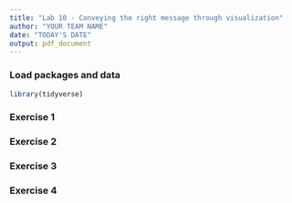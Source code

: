 ```yaml
---
title: "Lab 10 - Conveying the right message through visualization"
author: "YOUR TEAM NAME"
date: "TODAY'S DATE"
output: pdf_document
---
```


### Load packages and data

```r
library(tidyverse) 
```

### Exercise 1


### Exercise 2


### Exercise 3


### Exercise 4
